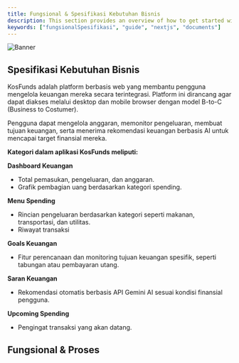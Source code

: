 ```yaml
---
title: Fungsional & Spesifikasi Kebutuhan Bisnis
description: This section provides an overview of how to get started with the Documents, Next.js Document Starter Kit.
keywords: ["fungsionalSpesifikasi", "guide", "nextjs", "documents"]
---
```


![Banner](/images/banner.png "Documents")

## Spesifikasi Kebutuhan Bisnis

KosFunds adalah platform berbasis web yang membantu pengguna mengelola keuangan mereka secara terintegrasi. Platform ini dirancang agar dapat diakses melalui desktop dan mobile browser dengan model B-to-C (Business to Costumer).

Pengguna dapat mengelola anggaran, memonitor pengeluaran, membuat tujuan keuangan, serta menerima rekomendasi keuangan berbasis AI untuk mencapai target finansial mereka.

**Kategori dalam aplikasi KosFunds meliputi:**

**Dashboard Keuangan**
- Total pemasukan, pengeluaran, dan anggaran.
- Grafik pembagian uang berdasarkan kategori spending.

**Menu Spending**
- Rincian pengeluaran berdasarkan kategori seperti makanan, transportasi, dan utilitas.
- Riwayat transaksi

**Goals Keuangan**
- Fitur perencanaan dan monitoring tujuan keuangan spesifik, seperti tabungan atau pembayaran utang.

**Saran Keuangan**
- Rekomendasi otomatis berbasis API Gemini AI sesuai kondisi finansial pengguna.

**Upcoming Spending**
- Pengingat transaksi yang akan datang.


## Fungsional & Proses